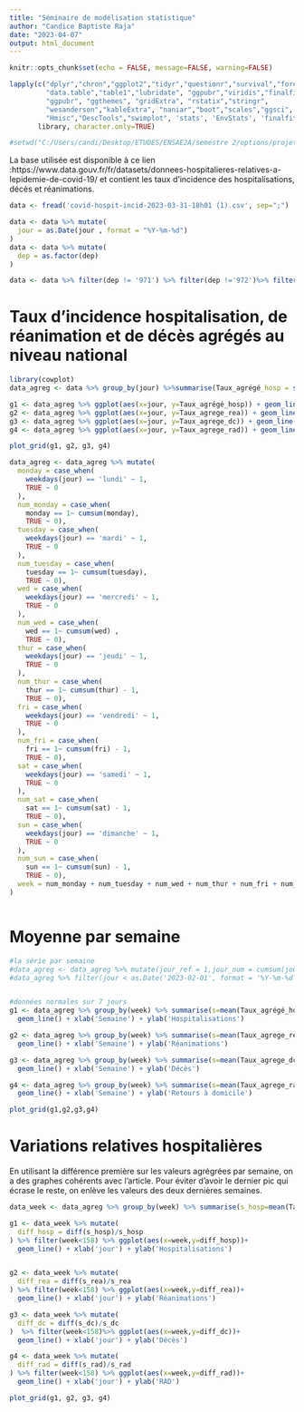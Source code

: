```yaml
---
title: "Séminaire de modélisation statistique"
author: "Candice Baptiste Raja"
date: "2023-04-07"
output: html_document
---
```


```r
knitr::opts_chunk$set(echo = FALSE, message=FALSE, warning=FALSE)
```


```r
lapply(c("dplyr","chron","ggplot2","tidyr","questionr","survival","forcats","tidyselect",
         "data.table","table1","lubridate", "ggpubr","viridis","finalfit","survminer",
         "ggpubr", "ggthemes", "gridExtra", "rstatix","stringr",
         "wesanderson","kableExtra", "naniar","boot","scales","ggsci", "stringr",
         "Hmisc","DescTools","swimplot", 'stats', 'EnvStats', 'finalfit', 'data.table'), 
       library, character.only=TRUE)

#setwd("C:/Users/candi/Desktop/ETUDES/ENSAE2A/semestre 2/options/projet stat")

```

La base utilisée est disponible à ce lien :https://www.data.gouv.fr/fr/datasets/donnees-hospitalieres-relatives-a-lepidemie-de-covid-19/
et contient les taux d'incidence des hospitalisations, décès et réanimations. 


```r
data <- fread('covid-hospit-incid-2023-03-31-18h01 (1).csv', sep=";")

data <- data %>% mutate(
  jour = as.Date(jour , format = "%Y-%m-%d")
)
data <- data %>% mutate(
  dep = as.factor(dep)
)

data <- data %>% filter(dep != '971') %>% filter(dep !='972')%>% filter(dep !='973')%>% filter(dep !='974')%>% filter(dep !='976')%>% filter(dep !='978') #pour supprimer les domtom

```

# Taux d'incidence hospitalisation, de réanimation et de décès agrégés au niveau national
```r
library(cowplot)
data_agreg <- data %>% group_by(jour) %>%summarise(Taux_agrégé_hosp = sum(incid_hosp), Taux_agrege_rea = sum(incid_rea), Taux_agrege_dc = sum(incid_dc), Taux_agrege_rad = sum(incid_rad))

g1 <- data_agreg %>% ggplot(aes(x=jour, y=Taux_agrégé_hosp)) + geom_line() + xlab('Date') + ylab("Hospitalisations")
g2 <- data_agreg %>% ggplot(aes(x=jour, y=Taux_agrege_rea)) + geom_line() + xlab('Date') + ylab("Réanimations")
g3 <- data_agreg %>% ggplot(aes(x=jour, y=Taux_agrege_dc)) + geom_line() + xlab('Date') + ylab("Décès")
g4 <- data_agreg %>% ggplot(aes(x=jour, y=Taux_agrege_rad)) + geom_line()+ xlab('Date') + ylab("Retours à domicile")

plot_grid(g1, g2, g3, g4)
```

```r
data_agreg <- data_agreg %>% mutate(
  monday = case_when(
    weekdays(jour) == 'lundi' ~ 1,
    TRUE ~ 0
  ),
  num_monday = case_when(
    monday == 1~ cumsum(monday),
    TRUE ~ 0),
  tuesday = case_when(
    weekdays(jour) == 'mardi' ~ 1,
    TRUE ~ 0
  ),
  num_tuesday = case_when(
    tuesday == 1~ cumsum(tuesday),
    TRUE ~ 0),
  wed = case_when(
    weekdays(jour) == 'mercredi' ~ 1,
    TRUE ~ 0
  ),
  num_wed = case_when(
    wed == 1~ cumsum(wed) ,
    TRUE ~ 0),
  thur = case_when(
    weekdays(jour) == 'jeudi' ~ 1,
    TRUE ~ 0
  ),
  num_thur = case_when(
    thur == 1~ cumsum(thur) - 1,
    TRUE ~ 0),
  fri = case_when(
    weekdays(jour) == 'vendredi' ~ 1,
    TRUE ~ 0
  ),
  num_fri = case_when(
    fri == 1~ cumsum(fri) - 1,
    TRUE ~ 0),
  sat = case_when(
    weekdays(jour) == 'samedi' ~ 1,
    TRUE ~ 0
  ),
  num_sat = case_when(
    sat == 1~ cumsum(sat) - 1,
    TRUE ~ 0),
  sun = case_when(
    weekdays(jour) == 'dimanche' ~ 1,
    TRUE ~ 0
  ),
  num_sun = case_when(
    sun == 1~ cumsum(sun) - 1,
    TRUE ~ 0),
  week = num_monday + num_tuesday + num_wed + num_thur + num_fri + num_sat + num_sun
)



``` 

# Moyenne par semaine

```r
#la série par semaine
#data_agreg <- data_agreg %>% mutate(jour_ref = 1,jour_num = cumsum(jour_ref))
#data_agreg %>% filter(jour < as.Date('2023-02-01', format = '%Y-%m-%d'))%>% group_by(year(jour), month(jour),week) %>% summarise(s = sum(diff_log_agreg), j = jour_num)%>%ggplot(aes(x=j,y=s)) +geom_line()+ geom_smooth(method = lm, formula = y ~ poly(x, 10))


#données normales sur 7 jours 
g1 <- data_agreg %>% group_by(week) %>% summarise(s=mean(Taux_agrégé_hosp))%>%ggplot(aes(x=week,y=s))+
  geom_line() + xlab('Semaine') + ylab('Hospitalisations')

g2 <- data_agreg %>% group_by(week) %>% summarise(s=mean(Taux_agrege_rea))%>%ggplot(aes(x=week,y=s))+
  geom_line() + xlab('Semaine') + ylab('Réanimations')

g3 <- data_agreg %>% group_by(week) %>% summarise(s=mean(Taux_agrege_dc))%>%ggplot(aes(x=week,y=s))+
  geom_line() + xlab('Semaine') + ylab('Décès')

g4 <- data_agreg %>% group_by(week) %>% summarise(s=mean(Taux_agrege_rad))%>%ggplot(aes(x=week,y=s))+
  geom_line() + xlab('Semaine') + ylab('Retours à domicile')

plot_grid(g1,g2,g3,g4)


``` 


# Variations relatives hospitalières
En utilisant la différence première sur les valeurs agrégrées par semaine, on a des graphes cohérents avec l'article. 
Pour éviter d'avoir le dernier pic qui écrase le reste, on enlève les valeurs des deux dernières semaines.
```r
data_week <- data_agreg %>% group_by(week) %>% summarise(s_hosp=mean(Taux_agrégé_hosp), s_rea = mean(Taux_agrege_rea), s_dc = mean(Taux_agrege_dc), s_rad = sum(Taux_agrege_rad))

g1 <- data_week %>% mutate(
  diff_hosp = diff(s_hosp)/s_hosp
) %>% filter(week<158) %>% ggplot(aes(x=week,y=diff_hosp))+
  geom_line() + xlab('jour') + ylab('Hospitalisations')


g2 <- data_week %>% mutate(
  diff_rea = diff(s_rea)/s_rea
) %>% filter(week<158) %>% ggplot(aes(x=week,y=diff_rea))+
  geom_line() + xlab('jour') + ylab('Réanimations')

g3 <- data_week %>% mutate(
  diff_dc = diff(s_dc)/s_dc
)  %>% filter(week<158)%>% ggplot(aes(x=week,y=diff_dc))+
  geom_line() + xlab('jour') + ylab('Décès')

g4 <- data_week %>% mutate(
  diff_rad = diff(s_rad)/s_rad
) %>% filter(week<158) %>% ggplot(aes(x=week,y=diff_rad))+
  geom_line() + xlab('jour') + ylab('RAD')

plot_grid(g1, g2, g3, g4)
```

